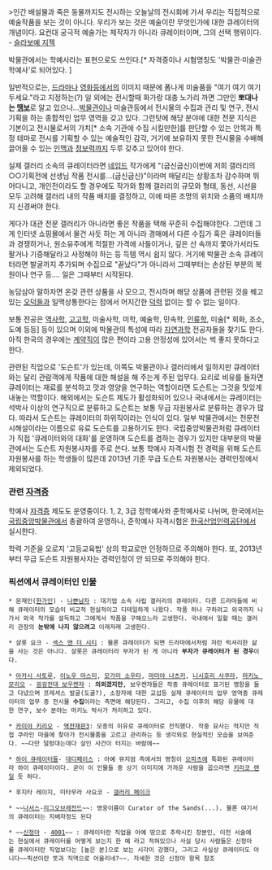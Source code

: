 >인간 배설물과 죽은 동물까지도 전시하는 오늘날의 전시회에 가서 우리는 직접적으로 예술작품을 보는 것이 아니다. 우리가 보는 것은 예술이란 무엇인가에 대한 큐레이터의 개념이다. 요컨대 궁극적 예술가는 제작자가 아니라 큐레이터이며, 그의 선택 행위이다. - [[슬라보예 지젝]]

박물관에서는 학예사라는 표현으로도 쓰인다.[* 자격증이나 시혐명칭도 '박물관·미술관 학예사'로 되어있다. ]

일반적으로는, [[드라마]]나 [[영화]]등에서의 이미지 때문에 폼나게 미술품을 "여기 여기 여기 두세요."라고 지정하는(?) 일 외에는 전시할때 화가랑 대충 노가리 까면 그만인 '''뽀대나는 [[땡보]]'''로 알고 있으나…[[박물관]]이나 미술관등에서 전시물의 수집과 관리 및 연구, 전시 기획을 하는 종합적인 업무 영역을 갖고 있다. 그런탓에 해당 분야에 대한 전문 지식은 기본이고 전시물로서의 가치[* 소속 기관에 수집 시킬만한]를 판단할 수 있는 안목과 특정 테마로 전시를 기획할 수 있는 예술적인 감각, 거기에 보유하지 못한 전시물을 수배해 끌어올 수 있는 [[인맥]]과 [[정보]]력까지 두루 갖추고 있어야 한다.

실제 갤러리 소속의 큐레이터라면 [[네임드]] 작가에게 "(굽신굽신)이번에 저희 갤러리의 ○○기획전에 선생님 작품 전시를…(굽신굽신)"이라며 매달리는 상황조차 감수하며 뛰어다니고, 개인전이라도 할 경우에도 작가와 함께 갤러리의 규모와 형태, 동선, 시선을 모두 고려해 갤러리 내의 작품 배치를 결정하고, 이에 따른 조명의 위치와 소품의 배치까지 신경써야 한다.

게다가 대관 전문 갤러리가 아니라면 좋은 작품을 택해 꾸준히 수집해야한다. 그런데 그게 인터넷 쇼핑몰에서 물건 사듯 하는 게 아니라 경매에서 다른 수집가 혹은 큐레이터들과 경쟁하거나, 원소유주에게 적절한 가격에 사들이거나, 깊은 산 속까지 쫓아가서라도 팔거나 기증해달라고 사정해야 하는 등 득템 역시 쉽지 않다.
거기에 박물관 소속 큐레이터라면 발굴까지 추가되며 수집으로 "끝났다"가 아니라서 그때부터는 손상된 부분의 복원이나 연구 등…. 일은 그때부터 시작된다.

농담삼아 말하자면 온갖 관련 상품을 사 모으고, 전시하며 해당 상품에 관련된 것을 꿰고 있는 [[오덕]]들과 일맥상통한다는 점에서 어지간한 [[덕력]] 없이는 할 수 없는 일이다.

보통 전공은 [[역사학]], [[고고학]], 미술사학, 미학, 예술학, 민속학, [[인류학]], 미술[* 회화, 조소, 도예 등등] 등이 있으며 이외에 박물관의 특성에 따라 [[자연과학]] 전공자들을 찾기도 한다. 아직 한국의 경우에는 [[계약직]]이 많은 편이라 고용 안정성에 있어서는 썩 좋지 못하다고 한다.

관련된 직업으로 '도슨트'가 있는데, 이쪽도 박물관이나 갤러리에서 일하지만 큐레이터와는 달리 관람객에게 작품에 대한 해설을 해 주는게 주된 업무다. 요리로 비유를 들자면 큐레이터는 재료를 분석하고 맛과 영양을 연구하는 역할이라면 도슨트는 그것을 맛있게 내놓는 역할이다. 해외에서는 도슨트 제도가 활성화되어 있으나 국내에서는 큐레이터는 석박사 이상의 연구직으로 분류하고 도슨트는 보통 무급 자원봉사로 분류하는 경우가 많다. 따라서 도슨트는 큐레이터의 하위직이라는 인식이 있다. 일부 박물관에서는 전문전시해설이라는 이름으로 유료 도슨트를 고용하기도 한다. 국립중앙박물관처럼 큐레이터가 직접 '큐레이터와의 대화'를 운영하며 도슨트를 겸하는 경우가 있지만 대부분의 박물관에서는 도슨트 자원봉사자를 주로 쓴다. 보통 학예사 자격시험 전 경력을 위해 도슨트 자원봉사를 하는 학생들이 많은데 2013년 기준 무급 도슨트 자원봉사는 경력인정에서 제외되었다. 

=== 관련 [[자격증]] ===
학예사 [[자격증]] 제도도 운영중이다. 1, 2, 3급 정학예사와 준학예사로 나뉘며, 한국에서는 [[국립중앙박물관]]에서 총괄하여 운영하나, 준학예사 자격시험은 [[한국산업인력공단]]에서 실시한다. 

학력 기준을 오로지 '고등교육법' 상의 학교로만 인정하므로 주의해야 한다. 또, 2013년부터 무급 도슨트 자원봉사자는 경력인정이 안 되므로 주의해야 한다.

=== 픽션에서 큐레이터인 인물 ===
 * 문재인([[한가인]]) - [[나쁜남자]] : 대기업 소속 사립 갤러리의 큐레이터. 다른 드라마들에 비해 큐레이터의 모습이 비교적 현실적이고 디테일하게 나왔다. 작품 하나 구하려고 외국까지 나가서 외국 작가를 설득하고 그에게서 작품을 구해오느라 고생한다. 국내에서 일할 때는 갤러리 관장의 '''눈밖에 나지 않으려고''' 이래저래 고생한다.

 * 샬롯 요크 - [[섹스 앤 더 시티]] : 물론 큐레이터가 되면 드라마에서처럼 저런 럭셔리한 삶을 사는 것은 아니다. 샬롯은 큐레이터라 부자가 된 게 아니라 '''부자가 큐레이터가 된 경우'''이다.

 * [[아카시 사토루]], [[이노우 마스미]], [[모가미 소우타]], [[마미야 나츠키]], [[니시호리 사쿠라]], [[마키노 모리오]] - [[굉굉전대 보우켄쟈]] : '''의외겠지만''', 보우켄쟈들은 작중 큐레이터로 표기된 명함을 들고 다녔으며 프레셔스 발굴(도굴?), 소장자에 대한 교섭등 실제 큐레이터의 업무 영역중 큐레이터의 업무 중 전시물 '''수집'''이라는 측면에 해당된다. 그리고, 수집 이후의 해당 유물에 대한 연구, 보수 분야는 마키노 박사가 처리하고 있다.

 * [[카미야 키리오]] - [[역전재판3]]: 모종의 이유로 큐레이터로 전직했다. 작중 묘사는 적지만 직접 쿠라인 마을에 찾아가 전시물품을 고르고 관리하는 등 생각외로 현실적인 모습을 보여준다. ~~다만 덜렁대는데다 살인 사건이 터지는 바람에~~

 * [[하이 큐레이터]]들- [[대디페이스]] : 아예 뮤지엄 측에서의 명칭이 [[오파츠]]에 특화된 큐레이터라 하이 큐레이터이다. 굳이 이 인물들 중 상기 이미지에 가까운 사람을 꼽으라면 [[키리코 렌]]일 듯 하다.  

 * 후지타 레이지, 미타무라 사요코 - [[갤러리 페이크]]

 * ~~[[나서스]]-[[리그오브레전드]]~~: 영웅이름이 Curator of the Sands(...). 물론 여기서의 큐레이터는 지배자정도 된다

 * ~~[[신정아]] - [[4001]]~~ : 큐레이터란 직업을 아예 땅으로 추락시킨 장본인, 이전 서술에는 현실에서 큐레이터를 어떻게 보는지 한 예 라고 적혀있으나 사실 당시 사람들은 신정아를 큐레이터란 직업보다는 [높은 분]으로 보는 시각이 강했다, 그리고 사실상 큐레이터도 아니다~~픽션이란 뜻과 직역으로 어울리네?~~. 자세한 것은 신정아 항목 참조 

